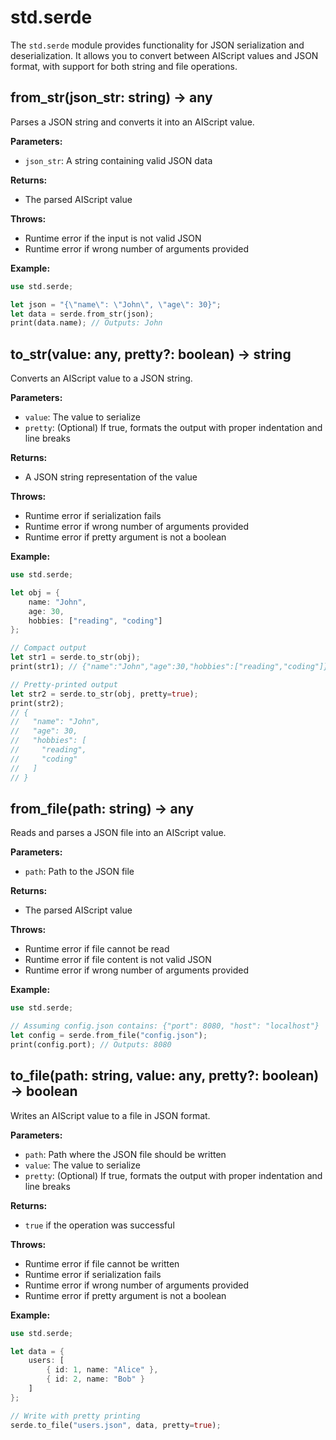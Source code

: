 # std.serde

The `std.serde` module provides functionality for JSON serialization and deserialization. It allows you to convert between AIScript values and JSON format, with support for both string and file operations.

## from_str(json_str: string) -> any

Parses a JSON string and converts it into an AIScript value.

**Parameters:**
- `json_str`: A string containing valid JSON data

**Returns:**
- The parsed AIScript value

**Throws:**
- Runtime error if the input is not valid JSON
- Runtime error if wrong number of arguments provided

**Example:**
```rust
use std.serde;

let json = "{\"name\": \"John\", \"age\": 30}";
let data = serde.from_str(json);
print(data.name); // Outputs: John
```

## to_str(value: any, pretty?: boolean) -> string

Converts an AIScript value to a JSON string.

**Parameters:**
- `value`: The value to serialize
- `pretty`: (Optional) If true, formats the output with proper indentation and line breaks

**Returns:**
- A JSON string representation of the value

**Throws:**
- Runtime error if serialization fails
- Runtime error if wrong number of arguments provided
- Runtime error if pretty argument is not a boolean

**Example:**
```rust
use std.serde;

let obj = {
    name: "John",
    age: 30,
    hobbies: ["reading", "coding"]
};

// Compact output
let str1 = serde.to_str(obj);
print(str1); // {"name":"John","age":30,"hobbies":["reading","coding"]}

// Pretty-printed output
let str2 = serde.to_str(obj, pretty=true);
print(str2);
// {
//   "name": "John",
//   "age": 30,
//   "hobbies": [
//     "reading",
//     "coding"
//   ]
// }
```

## from_file(path: string) -> any

Reads and parses a JSON file into an AIScript value.

**Parameters:**
- `path`: Path to the JSON file

**Returns:**
- The parsed AIScript value

**Throws:**
- Runtime error if file cannot be read
- Runtime error if file content is not valid JSON
- Runtime error if wrong number of arguments provided

**Example:**
```rust
use std.serde;

// Assuming config.json contains: {"port": 8080, "host": "localhost"}
let config = serde.from_file("config.json");
print(config.port); // Outputs: 8080
```

## to_file(path: string, value: any, pretty?: boolean) -> boolean

Writes an AIScript value to a file in JSON format.

**Parameters:**
- `path`: Path where the JSON file should be written
- `value`: The value to serialize
- `pretty`: (Optional) If true, formats the output with proper indentation and line breaks

**Returns:**
- `true` if the operation was successful

**Throws:**
- Runtime error if file cannot be written
- Runtime error if serialization fails
- Runtime error if wrong number of arguments provided
- Runtime error if pretty argument is not a boolean

**Example:**
```rust
use std.serde;

let data = {
    users: [
        { id: 1, name: "Alice" },
        { id: 2, name: "Bob" }
    ]
};

// Write with pretty printing
serde.to_file("users.json", data, pretty=true);
```